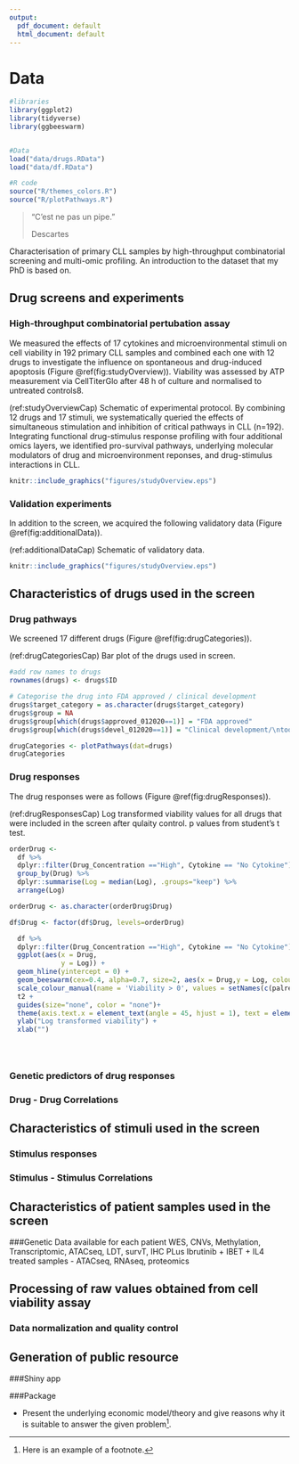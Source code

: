 ```yaml
---
output:
  pdf_document: default
  html_document: default
---
```

# Data


```r
#libraries
library(ggplot2)
library(tidyverse)
library(ggbeeswarm)


#Data
load("data/drugs.RData")
load("data/df.RData")

#R code
source("R/themes_colors.R")
source("R/plotPathways.R")

```


>"C'est ne pas un pipe."
>
> Descartes

Characterisation of primary CLL samples by high-throughput combinatorial screening and multi-omic profiling. An introduction to the dataset that my PhD is based on. 

## Drug screens and experiments 
### High-throughput combinatorial pertubation assay
We measured the effects of 17 cytokines and microenvironmental stimuli on cell viability in 192 primary CLL samples and combined each one with 12 drugs to investigate the influence on spontaneous and drug-induced apoptosis (Figure \@ref(fig:studyOverview)). Viability was assessed by ATP measurement via CellTiterGlo after 48 h of culture and normalised to untreated controls8. 

(ref:studyOverviewCap) Schematic of experimental protocol. By combining 12 drugs and 17 stimuli, we systematically queried the effects of simultaneous stimulation and inhibition of critical pathways in CLL (n=192). Integrating functional drug-stimulus response profiling with four additional omics layers, we identified pro-survival pathways, underlying molecular modulators of drug and microenvironment reponses, and drug-stimulus interactions in CLL.

```r

knitr::include_graphics("figures/studyOverview.eps")

```

### Validation experiments
In addition to the screen, we acquired the following validatory data (Figure \@ref(fig:additionalData)). 


(ref:additionalDataCap) Schematic of validatory data. 


```r

knitr::include_graphics("figures/studyOverview.eps")

```

## Characteristics of drugs used in the screen
### Drug pathways
We screened 17 different drugs (Figure \@ref(fig:drugCategories)). 


(ref:drugCategoriesCap) Bar plot of the drugs used in screen.  

```r
#add row names to drugs
rownames(drugs) <- drugs$ID

# Categorise the drug into FDA approved / clinical development
drugs$target_category = as.character(drugs$target_category)
drugs$group = NA
drugs$group[which(drugs$approved_012020==1)] = "FDA approved"
drugs$group[which(drugs$devel_012020==1)] = "Clinical development/\ntool compound"

```

```r

drugCategories <- plotPathways(dat=drugs) 
drugCategories

```


### Drug responses
The drug responses were as follows (Figure \@ref(fig:drugResponses)). 

(ref:drugResponsesCap) Log transformed viability values for all drugs that were included in the screen after qulaity control. p values from student's t test. 

```r


orderDrug <-
  df %>%
  dplyr::filter(Drug_Concentration =="High", Cytokine == "No Cytokine") %>%
  group_by(Drug) %>%
  dplyr::summarise(Log = median(Log), .groups="keep") %>%
  arrange(Log) 

orderDrug <- as.character(orderDrug$Drug)

df$Drug <- factor(df$Drug, levels=orderDrug)

  df %>%
  dplyr::filter(Drug_Concentration =="High", Cytokine == "No Cytokine") %>%
  ggplot(aes(x = Drug,
             y = Log)) +
  geom_hline(yintercept = 0) +
  geom_beeswarm(cex=0.4, alpha=0.7, size=2, aes(x = Drug,y = Log, colour = Log>0)) +
  scale_colour_manual(name = 'Viability > 0', values = setNames(c(palreds[8], palblues[1]), c(T, F)))+
  t2 +
  guides(size="none", color = "none")+
  theme(axis.text.x = element_text(angle = 45, hjust = 1), text = element_text(size=20))+
  ylab("Log transformed viability") +
  xlab("")





```

### Genetic predictors of drug responses

### Drug - Drug Correlations



## Characteristics of stimuli used in the screen
### Stimulus responses

### Stimulus - Stimulus Correlations

## Characteristics of patient samples used in the screen
###Genetic Data available for each patient
WES, CNVs, Methylation, Transcriptomic, ATACseq, LDT, survT, IHC
PLus Ibrutinib + IBET + IL4 treated samples - ATACseq, RNAseq, proteomics 

## Processing of raw values obtained from cell viability assay 
### Data normalization and quality control


## Generation of public resource
###Shiny app

###Package 





* Present the underlying economic model/theory and give reasons why it is
  suitable to answer the given problem[^1].


[^1]: Here is an example of a footnote.